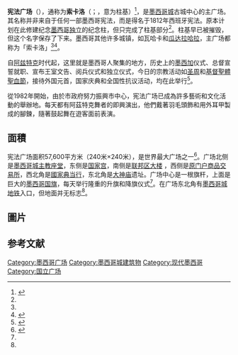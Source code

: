 {{Infobox monument
| name          = 宪法广场
| native_name   = Plaza de la Constitución 
| image         = Zócalo,_Ciudad_de_México_(32846556446).jpg
| image_size    = 350px
| caption       = 
| location      = [[墨西哥城|墨西哥城]]
| begin         = 1521年
| complete      = 1523年
| open          = 1524年
| coordinates   = {{coord|19|25|58|N|99|7|59|W|region:MX-MC|display=inline,title}}
}}
'''宪法广场'''（{{lang-es|Plaza de la Constitución}}），通称为'''索卡洛'''（{{lang|es|Zócalo}}；{{IPA-es|'so.ka.lo}}，意为柱基）<ref name="historic">{{cite book |title=Mexico City Historic Center |last=Galindo |first=Carmen |authorlink= |coauthors=Magdalena Galindo |year=2002 |publisher=Ediciones Nueva Guia |location=Mexico City |isbn=968 5437 29 7 |url= |page=20 }}</ref>，是[[墨西哥城|墨西哥城]]古城中心的主广场。其名称并非来自于任何一部墨西哥宪法，而是得名于1812年西班牙宪法。原本计划在此修建纪念[[墨西哥独立战争|墨西哥独立]]的纪念柱，但只完成了柱基部分<ref name=historic/>。柱基早已被摧毁，但这个名字保存了下来。墨西哥其他许多城镇，如瓦哈卡和[[瓜达拉哈拉|瓜达拉哈拉]]，主广场都称为「索卡洛」<ref name="historic"/><ref name="lonely">{{cite book |title=Lonely Planet Mexico City |last=Noble |first=John |authorlink= |coauthors= |year=2000 |publisher=Lonely Planet |location=Oakland CA |isbn=1 86450 087 5 |pages=[https://archive.org/details/mexicocity0000nobl/page/108 108]–109 |url=https://archive.org/details/mexicocity0000nobl}}</ref>。

自[[阿兹特克|阿兹特克]]时代起，这里就是墨西哥人聚集的地方，历史上的[[墨西加|墨西加]]仪式、总督宣誓就职、宣布王室文告、阅兵仪式和独立仪式，今日的宗教活动如[[圣周|圣周]]和[[基督聖體聖血節|基督聖體聖血節]]，接待外国元首，国家庆典和全国性抗议活动，均在此举行<ref name="EncMex2000">{{cite encyclopedia |year=2000 |title = |encyclopedia= Enciclopedia de Mexico |publisher=Encyclopædia Britannica |location=Mexico City |isbn=1154090345 |volume= 16 |pages=8273–8280 }}</ref>。

從1982年開始，由於市政府努力振興市中心，宪法广场已成為許多藝術和文化活動的舉辦地。每天都有阿茲特克舞者的即興演出，他們戴著羽毛頭飾和用外耳甲製成的腳鍊，隨著鼓起舞在遊客面前表演。
==面積==
宪法广场面积57,600平方米（240米×240米），是世界最大广场之一<ref name="planetware">{{cite web
| title = Mexico City - Zócalo (Plaza de la Constitución)
| publisher = PlanetWare Inc.
| url = http://www.planetware.com/mexico-city/zocalo-plaza-de-la-constitucion-mex-df-z.htm
| accessdate = 2009-01-08
| archive-date = 2015-04-21
| archive-url = https://web.archive.org/web/20150421112210/http://www.planetware.com/mexico-city/zocalo-plaza-de-la-constitucion-mex-df-z.htm
| dead-url = no
}}</ref>。广场北侧是[[墨西哥城主教座堂|墨西哥城主教座堂]]，东侧是[[国家宫_(墨西哥)|国家宫]]，南侧是[[联邦区大楼|联邦区大楼]] ，西侧是[[原门户商品交易所|原门户商品交易所]]，西北角是[[國家典当行|國家典当行]]，东北角是[[大神庙|大神庙]]遗址。广场中心是一根旗杆，上面是巨大的[[墨西哥国旗|墨西哥国旗]]，每天举行隆重的升旗和降旗仪式<ref name="historic"/>。在广场东北角有[[墨西哥城地铁|墨西哥城地铁]]{{Link-en|索卡洛站|Metro Zócalo}}入口，但地面并无标志<ref name="EncMex2000"/>。

==圖片==
{{wide image|360°_Panorama_Zocalo_Mexico_City.jpg|1200px|全景}}
{{commons|Zocalo}}
{{墨西哥城历史中心的历史建筑}}

==参考文献==
{{reflist}}
{{coord|19|25|58|N|99|08|00|W|region:MX-DIF_type:landmark|display=title}}

{{DEFAULTSORT:Zocalo}}
[[Category:墨西哥广场|Category:墨西哥广场]]
[[Category:墨西哥城建筑物|Category:墨西哥城建筑物]]
[[Category:现代墨西哥|Category:现代墨西哥]]
[[Category:国立广场|Category:国立广场]]